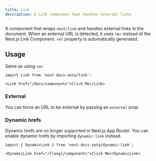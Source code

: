 ```yaml
---
title: Link
description: A Link component that handles external links
---
```


A component that wraps `next/link` and handles external links in the document.
When an external URL is detected, it uses `<a>` instead of the Next.js Link
Component. `rel` property is automatically generated.

## Usage

Same as using `<a>`.

```mdx
import Link from 'next-docs-zeta/link';

<Link href="/docs/components">Click Me</Link>
```

### External

You can force an URL to be external by passing an `external` prop.

### Dynamic hrefs

Dynamic hrefs are no longer supported in Next.js App Router. You can enable
dynamic hrefs by importing `dynamic-link` instead.

```mdx
import { DynamicLink } from 'next-docs-zeta/dynamic-link';

<DynamicLink href="/[lang]/components">Click Me</DynamicLink>
```
